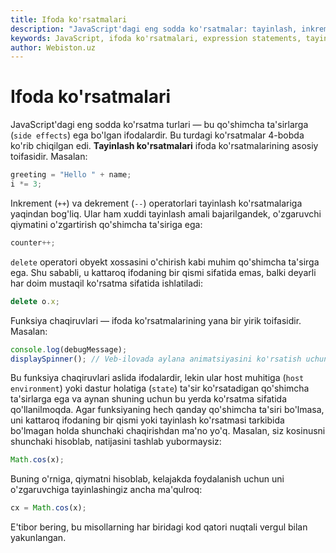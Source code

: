 ```yaml
---
title: Ifoda ko'rsatmalari
description: "JavaScript'dagi eng sodda ko'rsatmalar: tayinlash, inkrement/dekrement, delete operatori va funksiya chaqiruvlari. Qo'shimcha ta'sirga ega ifodalar."
keywords: JavaScript, ifoda ko'rsatmalari, expression statements, tayinlash, assignment, inkrement, dekrement, increment, decrement, delete operatori, delete operator, funksiya chaqiruvlari, function calls, qo'shimcha ta'sirlar, side effects, ko'rsatmalar, statements, operatorlar, operators
author: Webiston.uz
---
```


# Ifoda ko'rsatmalari

JavaScript'dagi eng sodda ko'rsatma turlari — bu qo'shimcha ta'sirlarga (`side effects`) ega bo'lgan ifodalardir. Bu turdagi ko'rsatmalar 4-bobda ko'rib chiqilgan edi. **Tayinlash ko'rsatmalari** ifoda ko'rsatmalarining asosiy toifasidir. Masalan:

``` js
greeting = "Hello " + name;
i *= 3;
```

Inkrement (`++`) va dekrement (`--`) operatorlari tayinlash ko'rsatmalariga yaqindan bog'liq. Ular ham xuddi tayinlash amali bajarilgandek, o'zgaruvchi qiymatini o'zgartirish qo'shimcha ta'siriga ega:

``` js
counter++;
```

`delete` operatori obyekt xossasini o'chirish kabi muhim qo'shimcha ta'sirga ega. Shu sababli, u kattaroq ifodaning bir qismi sifatida emas, balki deyarli har doim mustaqil ko'rsatma sifatida ishlatiladi:

``` js
delete o.x;
```

Funksiya chaqiruvlari — ifoda ko'rsatmalarining yana bir yirik toifasidir. Masalan:

``` js
console.log(debugMessage);
displaySpinner(); // Veb-ilovada aylana animatsiyasini ko'rsatish uchun taxminiy funksiya.
```

Bu funksiya chaqiruvlari aslida ifodalardir, lekin ular host muhitiga (`host environment`) yoki dastur holatiga (`state`) ta'sir ko'rsatadigan qo'shimcha ta'sirlarga ega va aynan shuning uchun bu yerda ko'rsatma sifatida qo'llanilmoqda. Agar funksiyaning hech qanday qo'shimcha ta'siri bo'lmasa, uni kattaroq ifodaning bir qismi yoki tayinlash ko'rsatmasi tarkibida bo'lmagan holda shunchaki chaqirishdan ma'no yo'q. Masalan, siz kosinusni shunchaki hisoblab, natijasini tashlab yubormaysiz:

``` js
Math.cos(x);
```

Buning o'rniga, qiymatni hisoblab, kelajakda foydalanish uchun uni o'zgaruvchiga tayinlashingiz ancha ma'qulroq:

``` js
cx = Math.cos(x);
```

E'tibor bering, bu misollarning har biridagi kod qatori nuqtali vergul bilan yakunlangan.